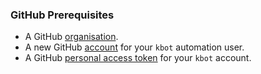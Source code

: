 ### GitHub Prerequisites

- A GitHub [organisation](https://docs.github.com/en/organizations/collaborating-with-groups-in-organizations/creating-a-new-organization-from-scratch).
- A new GitHub [account](https://docs.github.com/en/get-started/signing-up-for-github/signing-up-for-a-new-github-account) for your `kbot` automation user.
- A GitHub [personal access token](../../../common/git-auth.mdx) for your `kbot` account.
